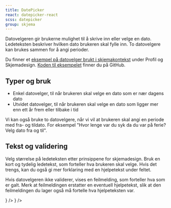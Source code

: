 ```yaml
---
title: DatePicker
react: datepicker-react
scss: datepicker
group: skjema
---
```



<Ingress>
    Datovelgeren gir brukerne mulighet til å skrive inn eller velge en dato. Ledeteksten beskriver hvilken dato brukeren
    skal fylle inn. To datovelgere kan brukes sammen for å angi perioder.
</Ingress>

<ComponentExample
    title="DatePicker"
    component={DatepickerExample}
    knobs={datepickerExampleKnobs}
    codeExample={datepickerExampleCode}
/>

Du finner et [eksempel på datovelger brukt i skjemakontekst](/demoer/skjemavalidering/) under Profil og Skjemadesign. [Koden til eksempelet](https://github.com/fremtind/jokul/blob/main/portal/src/pages/demoer/skjemavalidering.tsx) finner du på GitHub.

## Typer og bruk

-   Enkel datovelger, til når brukeren skal velge en dato som er nær dagens dato
-   Utvidet datovelger, til når brukeren skal velge en dato som ligger mer enn ett år frem eller tilbake i tid

Vi kan også bruke to datovelgere, når vi vil at brukeren skal angi en periode med fra- og tildato. For eksempel "Hvor lenge var du syk da du var på ferie? Velg dato fra og til".

## Tekst og validering

Velg størrelse på ledeteksten etter prinsippene for skjemadesign. Bruk en kort og tydelig ledetekst, som forteller hva brukeren skal velge. Hvis det trengs, kan du også gi mer forklaring med en hjelpetekst under feltet.

Hvis datovelgeren ikke validerer, vises en feilmelding, som forteller hva som er galt. Merk at feilmeldingen erstatter en eventuell hjelpetekst, slik at den feilmeldingen du lager også må fortelle hva hjelpeteksten var.

<Grid>
    <DoDontExample
        type="do"
        description="Hjelpetekst i feilmelding"
        content={<DatePicker label="Fra dato" errorLabel="Du må velge datoen da du først ble syk" />}
    />
    <DoDontExample
        type="dont"
        description="Feilmelding uten hjelp"
        content={<DatePicker label="Fra dato" errorLabel="Du må velge dato" />}
    />
</Grid>
